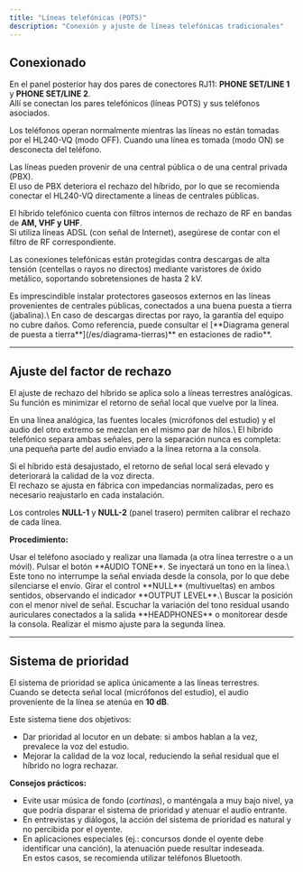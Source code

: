 ```yaml
---
title: "Líneas telefónicas (POTS)"
description: "Conexión y ajuste de líneas telefónicas tradicionales"
---
```


## Conexionado

En el panel posterior hay dos pares de conectores RJ11: **PHONE SET/LINE 1** y **PHONE SET/LINE 2**.\
Allí se conectan los pares telefónicos (líneas POTS) y sus teléfonos asociados.

Los teléfonos operan normalmente mientras las líneas no están tomadas por el HL240-VQ (modo OFF). Cuando una línea es tomada (modo ON) se desconecta del teléfono.

Las líneas pueden provenir de una central pública o de una central privada (PBX).\
El uso de PBX deteriora el rechazo del híbrido, por lo que se recomienda conectar el HL240-VQ directamente a líneas de centrales públicas.

El híbrido telefónico cuenta con filtros internos de rechazo de RF en bandas de **AM, VHF y UHF**.\
Si utiliza líneas ADSL (con señal de Internet), asegúrese de contar con el filtro de RF correspondiente.

Las conexiones telefónicas están protegidas contra descargas de alta tensión (centellas o rayos no directos) mediante varistores de óxido metálico, soportando sobretensiones de hasta 2 kV.

<Warning>
  Es imprescindible instalar protectores gaseosos externos en las líneas provenientes de centrales públicas, conectados a una buena puesta a tierra (jabalina).\
  En caso de descargas directas por rayo, la garantía del equipo no cubre daños.
</Warning>

<Info>
  Como referencia, puede consultar el [**Diagrama general de puesta a tierra**](/es/diagrama-tierras)** en estaciones de radio**.
</Info>

---

## Ajuste del factor de rechazo

El ajuste de rechazo del híbrido se aplica solo a líneas terrestres analógicas.\
Su función es minimizar el retorno de señal local que vuelve por la línea.

<Note>
  En una línea analógica, las fuentes locales (micrófonos del estudio) y el audio del otro extremo se mezclan en el mismo par de hilos.\
  El híbrido telefónico separa ambas señales, pero la separación nunca es completa: una pequeña parte del audio enviado a la línea retorna a la consola.
</Note>

Si el híbrido está desajustado, el retorno de señal local será elevado y deteriorará la calidad de la voz directa.\
El rechazo se ajusta en fábrica con impedancias normalizadas, pero es necesario reajustarlo en cada instalación.

Los controles **NULL-1** y **NULL-2** (panel trasero) permiten calibrar el rechazo de cada línea.

**Procedimiento:**

<Steps>
  <Step title="Establecer llamada">
    Usar el teléfono asociado y realizar una llamada (a otra línea terrestre o a un móvil).
  </Step>
  <Step title="Inyectar tono de referencia">
    Pulsar el botón **AUDIO TONE**. Se inyectará un tono en la línea.\
    Este tono no interrumpe la señal enviada desde la consola, por lo que debe silenciarse el envío.
  </Step>
  <Step title="Ajustar rechazo">
    Girar el control **NULL** (multivueltas) en ambos sentidos, observando el indicador **OUTPUT LEVEL**.\
    Buscar la posición con el menor nivel de señal.
  </Step>
  <Step title="Monitoreo opcional">
    Escuchar la variación del tono residual usando auriculares conectados a la salida **HEADPHONES** o monitorear desde la consola.
  </Step>
  <Step title="Repetir en la otra línea">
    Realizar el mismo ajuste para la segunda línea.
  </Step>
</Steps>

---

## Sistema de prioridad

El sistema de prioridad se aplica únicamente a las líneas terrestres.\
Cuando se detecta señal local (micrófonos del estudio), el audio proveniente de la línea se atenúa en **10 dB**.

Este sistema tiene dos objetivos:

- Dar prioridad al locutor en un debate: si ambos hablan a la vez, prevalece la voz del estudio.
- Mejorar la calidad de la voz local, reduciendo la señal residual que el híbrido no logra rechazar.

**Consejos prácticos:**

- Evite usar música de fondo (_cortinas_), o manténgala a muy bajo nivel, ya que podría disparar el sistema de prioridad y atenuar el audio entrante.
- En entrevistas y diálogos, la acción del sistema de prioridad es natural y no percibida por el oyente.
- En aplicaciones especiales (ej.: concursos donde el oyente debe identificar una canción), la atenuación puede resultar indeseada.\
  En estos casos, se recomienda utilizar teléfonos Bluetooth.